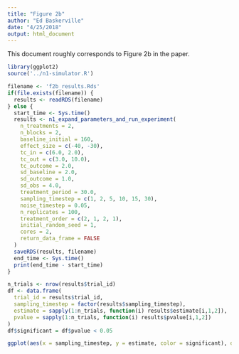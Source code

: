 ```yaml
---
title: "Figure 2b"
author: "Ed Baskerville"
date: "4/25/2018"
output: html_document
---
```


This document roughly corresponds to Figure 2b in the paper.

```r
library(ggplot2)
source('../n1-simulator.R')
```

```r
filename <- 'f2b_results.Rds'
if(file.exists(filename)) {
  results <- readRDS(filename)
} else {
  start_time <- Sys.time()
  results <- n1_expand_parameters_and_run_experiment(
    n_treatments = 2,
    n_blocks = 2,
    baseline_initial = 160,
    effect_size = c(-40, -30),
    tc_in = c(6.0, 2.0),
    tc_out = c(3.0, 10.0),
    tc_outcome = 2.0,
    sd_baseline = 2.0,
    sd_outcome = 1.0,
    sd_obs = 4.0,
    treatment_period = 30.0,
    sampling_timestep = c(1, 2, 5, 10, 15, 30),
    noise_timestep = 0.05,
    n_replicates = 100,
    treatment_order = c(2, 1, 2, 1),
    initial_random_seed = 1,
    cores = 2,
    return_data_frame = FALSE
  )
  saveRDS(results, filename)
  end_time <- Sys.time()
  print(end_time - start_time)
}
```


```r
n_trials <- nrow(results$trial_id)
df <- data.frame(
  trial_id = results$trial_id,
  sampling_timestep = factor(results$sampling_timestep),
  estimate = sapply(1:n_trials, function(i) results$estimate[i,1,2]),
  pvalue = sapply(1:n_trials, function(i) results$pvalue[i,1,2])
)
df$significant = df$pvalue < 0.05
```

```r
ggplot(aes(x = sampling_timestep, y = estimate, color = significant), data = df) + geom_jitter()
```
